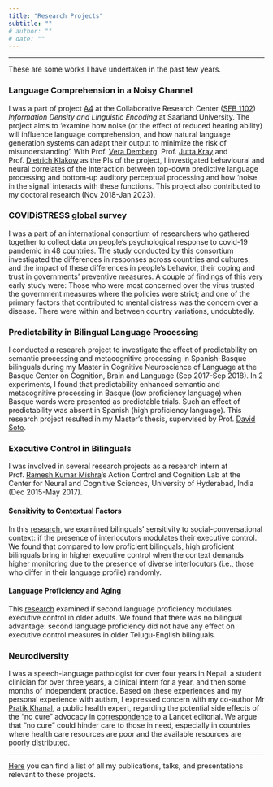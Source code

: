 ```yaml
---
title: "Research Projects"
subtitle: ""
# author: ""
# date: ""
---
```


***

These are some works I have undertaken in the past few years.

### Language Comprehension in a Noisy Channel

I was a part of project [A4](https://sfb1102.uni-saarland.de/projects/language-comprehension-in-noisy-channel/) at the Collaborative Research Center ([SFB 1102](https://sfb1102.uni-saarland.de)) *Information Density and Linguistic Encoding* at Saarland University.
The project aims to ‘examine how noise (or the effect of reduced hearing ability) will influence language comprehension, and how natural language generation systems can adapt their output to minimize the risk of misunderstanding’.
With Prof. [Vera Demberg](https://scholar.google.de/citations?hl=en&user=l2CFSAMAAAAJ),
Prof. [Jutta Kray](https://scholar.google.de/citations?user=dEF9T0cAAAAJ&hl=en&oi=ao) and
Prof. [Dietrich Klakow](https://scholar.google.de/citations?hl=en&user=_HtGYmoAAAAJ) as the PIs of the project,
I investigated behavioural and neural correlates of the interaction between top-down predictive language processing and bottom-up auditory perceptual processing
and how 'noise in the signal' interacts with these functions.
This project also contributed to my doctoral research (Nov 2018-Jan 2023).

### COVIDiSTRESS global survey

I was a part of an international consortium of researchers who gathered together to collect data on people’s psychological response to covid-19 pandemic in 48 countries.
The [study](https://royalsocietypublishing.org/doi/full/10.1098/rsos.200589) conducted by this consortium investigated the differences in responses across countries and cultures,
and the impact of these differences in people’s behavior, their coping and trust in governments’ preventive measures.
A couple of findings of this very early study were: Those who were most concerned over the virus trusted the government measures where the policies were strict; and one of the primary factors that contributed to mental distress was the concern over a disease.
There were within and between country variations, undoubtedly.

### Predictability in Bilingual Language Processing

I conducted a research project to investigate the effect of predictability on semantic processing and metacognitive processing in Spanish-Basque bilinguals
during my Master in Cognitive Neuroscience of Language at the Basque Center on Cognition, Brain and Language (Sep 2017-Sep 2018).
In 2 experiments, I found that predictability enhanced semantic and metacognitive processing in Basque (low proficiency language) when Basque words were presented as predictable trials.
Such an effect of predictability was absent in Spanish (high proficiency language).
This research project resulted in my Master's thesis, supervised by Prof. [David Soto](https://scholar.google.de/citations?hl=en&user=7bVliAUAAAAJ).

### Executive Control in Bilinguals

I was involved in several research projects as a research intern at
Prof. [Ramesh Kumar Mishra](https://scholar.google.de/citations?user=aWaIy0sAAAAJ&hl=en&oi=ao)'s
Action Control and Cognition Lab at the Center for Neural and Cognitive Sciences, University of Hyderabad, India (Dec 2015-May 2017).

#### Sensitivity to Contextual Factors

In this [research](https://link.springer.com/article/10.1007/s41809-020-00060-7), we examined bilinguals' sensitivity to social-conversational context:
if the presence of interlocutors modulates their executive control.
We found that compared to low proficient bilinguals, high proficient bilinguals bring in higher executive control
when the context demands higher monitoring due to the presence of diverse interlocutors (i.e., those who differ in their language profile) randomly.

#### Language Proficiency and Aging

This [research](https://www.tandfonline.com/doi/abs/10.1080/13825585.2018.1562029) examined if second language proficiency modulates executive control in older adults.
We found that there was no bilingual advantage:
second language proficiency did not have any effect on executive control measures in older Telugu-English bilinguals.

### Neurodiversity

I was a speech-language pathologist for over four years in Nepal:
a student clinician for over three years, a clinical intern for a year, and then some months of independent practice.
Based on these experiences and my personal experience with autism,
I expressed concern with my co-author Mr [Pratik Khanal](https://www.researchgate.net/profile/Pratik-Khanal),
a public health expert, regarding the potential side effects of the “no cure” advocacy in [correspondence](https://doi.org/10.1016/S0140-6736(16)32176-6) to a Lancet editorial.
We argue that “no cure” could hinder care to those in need, especially in countries where health care resources are poor and the available resources are poorly distributed.

***
<!-- The goal of the project is to 'examine how noise (or the effect of reduced hearing ability) will influence l
anguage comprehension, and how natural language generation systems can adapt their output to minimize the risk of misunderstanding'. -->

[Here](https://mfr.de-1.osf.io/render?url=https://osf.io/download/68j3m/?direct%26mode=render) you can find a list of all my publications, talks, and presentations relevant to these projects.
